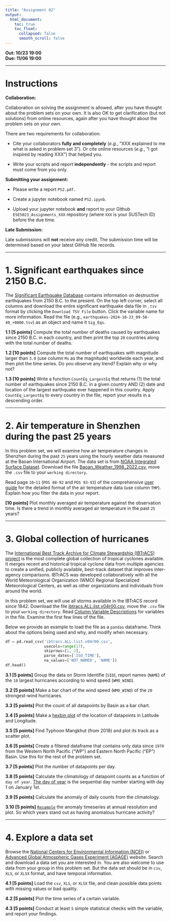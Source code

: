 ```yaml
---
title: "Assignment 02"
output:
  html_document:
    toc: true
    toc_float:
      collapsed: false
      smooth_scroll: false
---
```


**Out: 10/23 19:00 **  
**Due: 11/06 19:00 **  

***

# Instructions  

**Collaboration:**  

Collaboration on solving the assignment is allowed, after you have thought about the problem sets on your own. It is also OK to get clarification (but not solutions) from online resources, again after you have thought about the problem sets on your own. 

There are two requirements for collaboration: 

* Cite your collaborators **fully and completely** (*e.g.*, "XXX explained to me what is asked in problem set 3"). Or cite online resources (*e.g.*, "I got inspired by reading XXX") that helped you.

* Write your scripts and report **independently** - the scripts and report must come from you only.

**Submitting your assignment:**  

* Please write a report `PS2.pdf`. 

* Create a jupyter notebook named `PS2.ipynb`. 

* Upload your jupyter notebook **and** report to your Github `ESE5023_Assignments_XXX` repository (where `XXX` is your SUSTech ID) before the due time.

**Late Submission:**  

Late submissions will **not** receive any credit. The submission time will be determined based on your latest GitHub file records.

***

# 1. Significant earthquakes since 2150 B.C.

The [Significant Earthquake Database](https://www.ngdc.noaa.gov/hazel/view/hazards/earthquake/event-data) contains information on destructive earthquakes from 2150 B.C. to the present. On the top left corner, select all columns and download the entire significant earthquake data file in `.tsv` format by clicking the `Download TSV File` button. Click the variable name for more information. Read the file (e.g., `earthquakes-2024-10-23_09-58-40_+0800.tsv`) as an object and name it `Sig_Eqs`.

**1.1 [5 points]** Compute the total number of deaths caused by earthquakes since 2150 B.C. in each country, and then print the top `20` countries along with the total number of deaths.

**1.2 [10 points]** Compute the total number of earthquakes with magnitude larger than `3.0` (use column `Ms` as the magnitude) worldwide each year, and then plot the time series. Do you observe any trend? Explain why or why not? 

**1.3 [10 points]** Write a function `CountEq_LargestEq` that returns (1) the total number of earthquakes since 2150 B.C. in a given country AND (2) date and location of the largest earthquake ever happened in this country. Apply `CountEq_LargestEq` to every country in the file, report your results in a descending order.

***

# 2. Air temperature in Shenzhen during the past 25 years

In this problem set, we will examine how air temperature changes in Shenzhen during the past `25` years using the hourly weather data measured at the Baoan International Airport. The data set is from [NOAA Integrated Surface Dataset](https://www.ncei.noaa.gov/metadata/geoportal/rest/metadata/item/gov.noaa.ncdc%3AC00532/html). Download the file [Baoan_Weather_1998_2022.csv](http://172.18.31.60/index.php/s/GnxWttgiSfFSp9x), move the `.csv` file to your `working directory`. 

Read page `10`-`11` (`POS 88-92` and `POS 93-93`) of the comprehensive [user guide](https://www.ncei.noaa.gov/data/global-hourly/doc/isd-format-document.pdf) for the detailed format of the air temperature data (use column `TMP`). Explain how you filter the data in your report. 

**[10 points]** Plot monthly averaged air temperature against the observation time. Is there a trend in monthly averaged air temperature in the past `25` years? 

***

# 3. Global collection of hurricanes

The [International Best Track Archive for Climate Stewardship (IBTrACS) project](https://www.ncei.noaa.gov/products/international-best-track-archive?name=ibtracs-data) is the most complete global collection of tropical cyclones available. It merges recent and historical tropical cyclone data from multiple agencies to create a unified, publicly available, best-track dataset that improves inter-agency comparisons. IBTrACS was developed collaboratively with all the World Meteorological Organization (WMO) Regional Specialized Meteorological Centers, as well as other organizations and individuals from around the world.  

In this problem set, we will use all storms available in the IBTrACS record since 1842. Download the file [ibtracs.ALL.list.v04r00.csv](http://172.18.31.60/index.php/s/gDGRReCr2rPFN49), move the `.csv` file to your `working directory`. Read [Column Variable Descriptions](https://www.ncei.noaa.gov/sites/default/files/2021-07/IBTrACS_v04_column_documentation.pdf) for variables in the file. Examine the first few lines of the file. 

Below we provide an example to load the file as a `pandas` dataframe. Think about the options being used and why, and modify when necessary.

```python
df = pd.read_csv('ibtracs.ALL.list.v04r00.csv',
                 usecols=range(17),
                 skiprows=[1, 2], 
                 parse_dates=['ISO_TIME'],
                 na_values=['NOT_NAMED', 'NAME'])
df.head()
```

**3.1 [5 points]** Group the data on Storm Identifie (`SID`), report names (`NAME`) of the `10` largest hurricanes according to wind speed (`WMO_WIND`).

**3.2 [5 points]** Make a bar chart of the wind speed (`WMO_WIND`) of the `20` strongest-wind hurricanes.

**3.3 [5 points]** Plot the count of all datapoints by Basin as a bar chart.

**3.4 [5 points]** Make a [hexbin plot](https://www.geeksforgeeks.org/matplotlib-pyplot-hexbin-function-in-python/) of the location of datapoints in Latitude and Longitude. 

**3.5 [5 points]** Find Typhoon Mangkhut (from 2018) and plot its track as a scatter plot.

**3.6 [5 points]** Create a filtered dataframe that contains only data since `1970` from the Western North Pacific ("WP") and Eastern North Pacific ("EP") Basin. Use this for the rest of the problem set.

**3.7 [5 points]** Plot the number of datapoints per day.

**3.8 [5 points]** Calculate the climatology of datapoint counts as a function of `day of year`. [The day of year](https://nsidc.org/data/user-resources/help-center/day-year-doy-calendar) is the sequential day number starting with day 1 on January 1st.

**3.9 [5 points]** Calculate the anomaly of daily counts from the climatology. 

**3.10 [5 points]** [`Resample`](https://pandas.pydata.org/docs/reference/api/pandas.DataFrame.resample.html) the anomaly timeseries at annual resolution and plot. So which years stand out as having anomalous hurricane activity?

***

# 4. Explore a data set

Browse the [National Centers for Environmental Information (NCEI)](https://www.ncei.noaa.gov/) or [Advanced Global Atmospheric Gases Experiment (AGAGE)](https://agage.mit.edu/) website. Search and download a data set you are interested in. You are also welcome to use data from your group in this problem set. But the data set should be in `csv`, `XLS`, or `XLSX` format, and have temporal information.  

**4.1 [5 points]** Load the `csv`, `XLS`, or `XLSX` file, and clean possible data points with missing values or bad quality.

**4.2 [5 points]** Plot the time series of a certain variable.

**4.3 [5 points]** Conduct at least `5` simple statistical checks with the variable, and report your findings.
